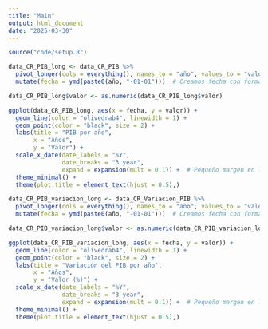 ```yaml
---
title: "Main"
output: html_document
date: "2025-03-30"
---
```


```r
source("code/setup.R")
```

```r
data_CR_PIB_long <- data_CR_PIB %>% 
  pivot_longer(cols = everything(), names_to = "año", values_to = "valor") %>% 
  mutate(fecha = ymd(paste0(año, "-01-01")))  # Creamos fecha con formato AAAA-01-01

data_CR_PIB_long$valor <- as.numeric(data_CR_PIB_long$valor)

ggplot(data_CR_PIB_long, aes(x = fecha, y = valor)) +
  geom_line(color = "olivedrab4", linewidth = 1) +
  geom_point(color = "black", size = 2) +
  labs(title = "PIB por año",
       x = "Años",
       y = "Valor") +
  scale_x_date(date_labels = "%Y", 
               date_breaks = "3 year",
               expand = expansion(mult = 0.1)) +  # Pequeño margen en los extremos
  theme_minimal() +
  theme(plot.title = element_text(hjust = 0.5),)
```

```r
data_CR_PIB_variacion_long <- data_CR_Variacion_PIB %>% 
  pivot_longer(cols = everything(), names_to = "año", values_to = "valor") %>% 
  mutate(fecha = ymd(paste0(año, "-01-01")))  # Creamos fecha con formato AAAA-01-01

data_CR_PIB_variacion_long$valor <- as.numeric(data_CR_PIB_variacion_long$valor)

ggplot(data_CR_PIB_variacion_long, aes(x = fecha, y = valor)) +
  geom_line(color = "olivedrab4", linewidth = 1) +
  geom_point(color = "black", size = 2) +
  labs(title = "Variación del PIB por año",
       x = "Años",
       y = "Valor (%)") +
  scale_x_date(date_labels = "%Y", 
               date_breaks = "3 year",
               expand = expansion(mult = 0.1)) +  # Pequeño margen en los extremos
  theme_minimal() +
  theme(plot.title = element_text(hjust = 0.5),)
```

